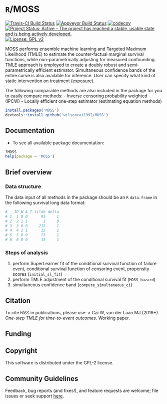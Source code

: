 # `R`/MOSS

[![Travis-CI Build Status](https://travis-ci.org/wilsoncai1992/MOSS.svg?branch=master)](https://travis-ci.org/wilsoncai1992/MOSS)
[![Appveyor Build Status](https://ci.appveyor.com/api/projects/status/hagh8vidrdeacr7f?svg=true)](https://ci.appveyor.com/project/wilsoncai1992/MOSS)
[![codecov](https://codecov.io/gh/wilsoncai1992/MOSS/branch/master/graph/badge.svg)](https://codecov.io/gh/wilsoncai1992/MOSS)
[![Project Status: Active – The project has reached a stable, usable state and is being actively developed.](https://www.repostatus.org/badges/latest/active.svg)](https://www.repostatus.org/#active)
[![License: GPL v2](https://img.shields.io/badge/License-GPL%20v2-blue.svg)](https://www.gnu.org/licenses/gpl-2.0)
<!-- [![CRAN_Status_Badge](http://www.r-pkg.org/badges/version/MOSS)](http://cran.rstudio.com/web/packages/MOSS/index.html) -->
<!-- [![](http://cranlogs.r-pkg.org/badges/MOSS)](http://cran.rstudio.com/web/packages/MOSS/index.html) [![](http://cranlogs.r-pkg.org/badges/grand-total/MOSS)](http://cran.rstudio.com/web/packages/MOSS/index.html) -->

MOSS performs ensemble machine learning and Targeted Maximum Likelihood (TMLE) to estimate the counter-factual marginal survival functions, while non-parametrically adjusting for measured confounding. TMLE approach is employed to create a doubly robust and semi-parametrically efficient estimator. Simultaneous confidence bands of the entire curve is also available for inference. User can specify what kind of static intervention on treatment (exposure).

The following comparable methods are also included in the package for you to easily compare methods:
- Inverse censoring probability weighted (IPCW)
- Locally efficient one-step estimator (estimating equation methods)

```R
install.packages('MOSS')
devtools::install_github('wilsoncai1992/MOSS')
```

## Documentation

* To see all available package documentation:

```R
?MOSS
help(package = 'MOSS')
```

## Brief overview

### Data structure

The data input of all methods in the package should be an `R` `data.frame` in the following survival long data format:

```R
#   ID W A T.tilde delta
# 1  1 0 0      95     1
# 2  2 1 1       1     0
# 3  3 0 0     215     1
# 4  4 1 1      15     1
# 5  5 0 0      73     1
# 6  6 0 0      15     1
```

### Steps of analysis

1. perform SuperLearner fit of the conditional survival function of failure event, conditional survival function of censoring event, propensity scores (`initial_sl_fit`)
2. perform TMLE adjustment of the conditional survival fit (`MOSS_hazard`)
3. simultaneous confidence band (`compute_simultaneous_ci`)


## Citation
To cite `MOSS` in publications, please use:
> Cai W, van der Laan MJ (2019+). *One-step TMLE for time-to-event outcomes.* Working paper.

## Funding

## Copyright
This software is distributed under the GPL-2 license.

## Community Guidelines
Feedback, bug reports (and fixes!), and feature requests are welcome; file issues or seek support [here](https://github.com/wilsoncai1992/MOSS/issues).